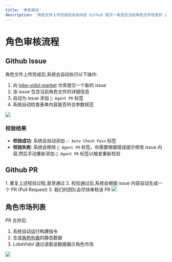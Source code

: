```yaml
---
title: '角色审核'
description: '角色文件上传完成后会自动往 Github 提交一条包含当前角色文件信息的 issue'
---
```


# 角色审核流程

## Github Issue

角色文件上传完成后,系统会自动执行以下操作:

1. 向 [lobe-vidol-market](https://github.com/lobehub/lobe-vidol-market) 仓库提交一个新的 issue
2. 该 issue 包含当前角色文件的详细信息
3. 自动为 issue 添加 `🤖 Agent PR` 标签
4. 系统自动检查表单内容是否符合参数规范

<Frame>
  <img src="https://oss.vidol.chat/assets/2661b4180f54479814db9869e7002b4d.webp" />
</Frame>

### 校验结果

- **校验成功**: 系统会自动添加 `✅ Auto Check Pass` 标签
- **校验失败**: 系统会移除 `🤖 Agent PR` 标签。你需要根据错误提示修改 issue 内容,然后手动重新添加 `🤖 Agent PR` 标签以触发重新校验

## Github PR

<Steps>
  1. 重复上述校验过程,直至通过
  2. 校验通过后,系统会根据 issue 内容自动生成一个 PR (Pull Request)
  3. 我们的团队会尽快审核该 PR
</Steps>

<Frame>
  <img src="https://oss.vidol.chat/assets/4888f12427cda62f41be145338d012f9.webp" />
</Frame>

## 角色市场列表

PR 合并后:

1. 系统自动运行构建指令
2. 生成[角色列表](https://vidol-market.lobehub.com/agents/index.json)的静态数据
3. LobeVidol 通过读取该数据展示角色市场

<Frame>
  <img src="https://oss.vidol.chat/assets/3847e36f58813089edd3fc48a6443554.webp" />
</Frame>
